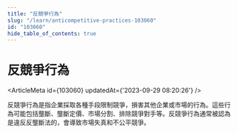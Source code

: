 ```yaml
---
title: "反競爭行為"
slug: "/learn/anticompetitive-practices-103060"
id: "103060"
hide_table_of_contents: true
---
```



# 反競爭行為

<ArticleMeta id={103060} updatedAt={'2023-09-29 08:20:26'} />
<div className='border-solid border-b border-t-0 my-4 border-[var(--ifm-color-gray-300)]' />

反競爭行為是指企業採取各種手段限制競爭，損害其他企業或市場的行為。這些行為可能包括壟斷、壟斷定價、市場分割、排除競爭對手等。反競爭行為通常被認為是違反反壟斷法的，會導致市場失真和不公平競爭。
